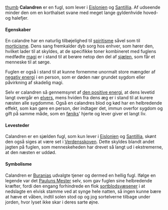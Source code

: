 {{title:Calandre}}
{{author:Laura Holmegaard}}
{{timestamp:2023-11-03T19:37:23Z}}
{{copyright:Calandre}}
[[Fil:Calandre.jpg|thumb]]
'''Calandren''' er en fugl, som lever i [[Eislonien]] og [[Santillia]]. Af udseende minder den om en korthalset svane med meget lange gyldenhvide hoved- og halefjer.

====Egenskaber====
En calandre har en naturlig tilbøjelighed til [[spiritisme]] såvel som til [[morticisme]]. Dens sang fremkalder dyb sorg hos enhver, som hører den, hvilket lader til at skyldes, at de specifikke toner kombineret med fuglens medfødte [[magi]] er i stand til at berøre netop den del af [[sjæl|sjælen]], som får et menneske til at sørge.

Fuglen er også i stand til at kunne fornemme unormalt store mængder af [[den negative energi|negativ energi]] i en person, som er døden nær grundet sygdom eller påvirkning af skadelig magi.

Selv er calandren så gennemsyret af [[den positive energi]], at dens levetid langt overgår en [[elver|elvers]], mens hviden fra dens æg er i stand til at kurere næsten alle sygdomme. Også en calandres blod og kød har en helbredende effekt, som kan gøre en person, der indtager det, immun overfor sygdom og gift på samme måde, som en [[føniks]]' hjerte og lever giver et langt liv.

====Levesteder====
Calandren er en sjælden fugl, som kun lever i [[Eislonien]] og [[Santillia]], skønt den også siges at være set i [[Verdensskoven]]. Dette skyldes blandt andet jagten på fuglen, som menneskeheden har drevet så langt ud i ekstremerne, at den næsten er uddød.

====Symbolisme====
Calandren er [[Burania|Buranias]] udvalgte tjener og dermed en hellig fugl. Ifølge en legende var det [[Pauluns Mester]] selv, som gav fuglen sine helbredende kræfter, fordi den engang forhindrede en flok [[sortblodsvæsen|sortblodsvæsener]] i at nedslagte en elvisk stamme ved at synge hele natten, så ingen kunne bære at hæve et våben, indtil solen stod op og jog sortelverne tilbage under jorden, hvor lyset ikke skar i deres sarte øjne.